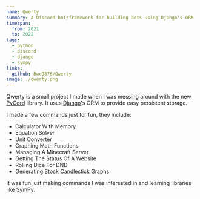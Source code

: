 ```yaml
---
name: Qwerty
summary: A Discord bot/framework for building bots using Django's ORM
timespan:
  from: 2021
  to: 2022
tags:
  - python
  - discord
  - django
  - sympy
links:
  github: Bwc9876/Qwerty
image: ./qwerty.png
---
```



Qwerty is a small project I made when I was messing around with the new
[PyCord](https://docs.pycord.dev/) library. It uses
[Django](https://www.djangoproject.com/)'s ORM to provide
easy persistent storage.

I made a few commands just for fun, they include:

- Calculator With Memory
- Equation Solver
- Unit Converter
- Graphing Math Functions
- Managing A Minecraft Server
- Getting The Status Of A Website
- Rolling Dice For DND
- Generating Stock Candlestick Graphs

It was fun just making commands I was interested in and learning libraries like [SymPy](https://www.sympy.org/).
